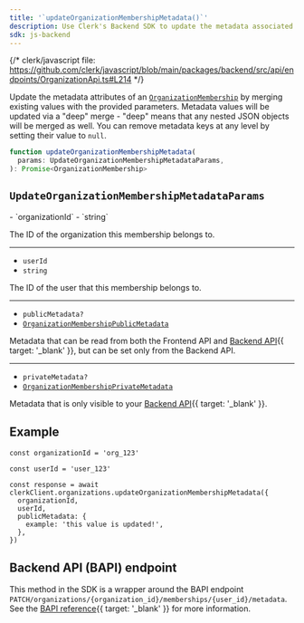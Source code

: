 ```yaml
---
title: '`updateOrganizationMembershipMetadata()`'
description: Use Clerk's Backend SDK to update the metadata associated with a user's organization membership.
sdk: js-backend
---
```


{/* clerk/javascript file: https://github.com/clerk/javascript/blob/main/packages/backend/src/api/endpoints/OrganizationApi.ts#L214 */}

Update the metadata attributes of an [`OrganizationMembership`](/docs/references/backend/types/backend-organization-membership) by merging existing values with the provided parameters. Metadata values will be updated via a "deep" merge - "deep" means that any nested JSON objects will be merged as well. You can remove metadata keys at any level by setting their value to `null`.

```ts
function updateOrganizationMembershipMetadata(
  params: UpdateOrganizationMembershipMetadataParams,
): Promise<OrganizationMembership>
```

## `UpdateOrganizationMembershipMetadataParams`

<Properties>
  - `organizationId`
  - `string`

  The ID of the organization this membership belongs to.

  ---

  - `userId`
  - `string`

  The ID of the user that this membership belongs to.

  ---

  - `publicMetadata?`
  - [`OrganizationMembershipPublicMetadata`](/docs/references/javascript/types/metadata#organization-membership-public-metadata)

  Metadata that can be read from both the Frontend API and [Backend API](/docs/references/backend-api){{ target: '_blank' }}, but can be set only from the Backend API.

  ---

  - `privateMetadata?`
  - [`OrganizationMembershipPrivateMetadata`](/docs/references/javascript/types/metadata#organization-membership-private-metadata)

  Metadata that is only visible to your [Backend API](/docs/references/backend-api){{ target: '_blank' }}.
</Properties>

## Example

<Include src="_partials/backend/usage" />

```tsx {{ mark: [[8, 10], 18] }}
const organizationId = 'org_123'

const userId = 'user_123'

const response = await clerkClient.organizations.updateOrganizationMembershipMetadata({
  organizationId,
  userId,
  publicMetadata: {
    example: 'this value is updated!',
  },
})
```

## Backend API (BAPI) endpoint

This method in the SDK is a wrapper around the BAPI endpoint `PATCH/organizations/{organization_id}/memberships/{user_id}/metadata`. See the [BAPI reference](/docs/references/backend-api/tag/Organization-Memberships#operation/UpdateOrganizationMembershipMetadata){{ target: '_blank' }} for more information.
